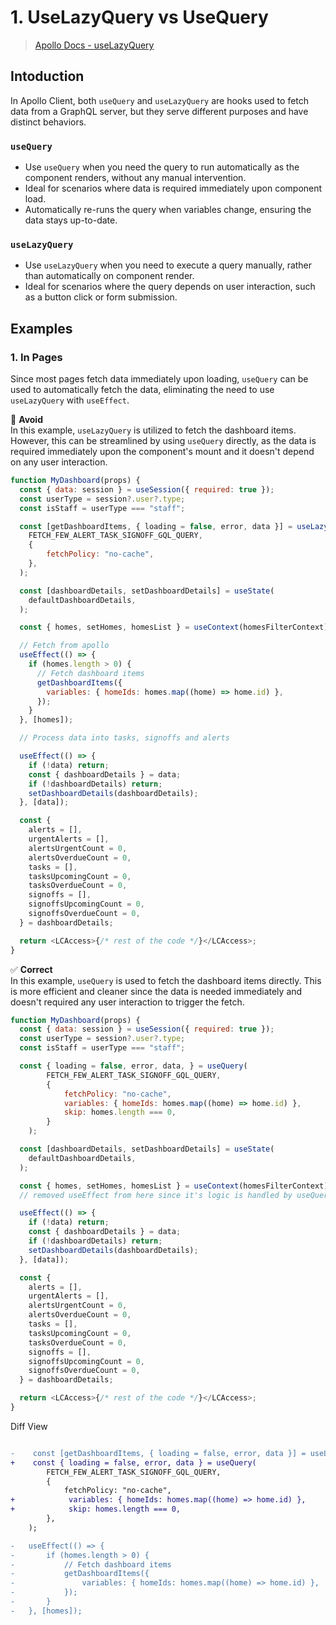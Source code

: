 # 1. UseLazyQuery vs UseQuery

> [Apollo Docs - useLazyQuery](https://www.apollographql.com/docs/react/data/queries#manual-execution-with-uselazyquery)

## Intoduction

In Apollo Client, both `useQuery` and `useLazyQuery` are hooks used to fetch data from a GraphQL server, but they serve different purposes and have distinct behaviors.

### `useQuery`

- Use `useQuery` when you need the query to run automatically as the component renders, without any manual intervention.
- Ideal for scenarios where data is required immediately upon component load.
- Automatically re-runs the query when variables change, ensuring the data stays up-to-date.

### `useLazyQuery`

- Use `useLazyQuery` when you need to execute a query manually, rather than automatically on component render.
- Ideal for scenarios where the query depends on user interaction, such as a button click or form submission.

## Examples

### 1. In Pages

Since most pages fetch data immediately upon loading, `useQuery` can be used to automatically fetch the data, eliminating the need to use `useLazyQuery` with `useEffect`.

🛑 **Avoid**\
In this example, `useLazyQuery` is utilized to fetch the dashboard items. However, this can be streamlined by using `useQuery` directly, as the data is required immediately upon the component's mount and it doesn't depend on any user interaction.

```js filename="page/dashboard/index.js" showLineNumbers {6-11}{20-29}
function MyDashboard(props) {
  const { data: session } = useSession({ required: true });
  const userType = session?.user?.type;
  const isStaff = userType === "staff";

  const [getDashboardItems, { loading = false, error, data }] = useLazyQuery(
    FETCH_FEW_ALERT_TASK_SIGNOFF_GQL_QUERY,
    {
        fetchPolicy: "no-cache",
    },
  );

  const [dashboardDetails, setDashboardDetails] = useState(
    defaultDashboardDetails,
  );

  const { homes, setHomes, homesList } = useContext(homesFilterContext);

  // Fetch from apollo
  useEffect(() => {
    if (homes.length > 0) {
      // Fetch dashboard items
      getDashboardItems({
        variables: { homeIds: homes.map((home) => home.id) },
      });
    }
  }, [homes]);

  // Process data into tasks, signoffs and alerts

  useEffect(() => {
    if (!data) return;
    const { dashboardDetails } = data;
    if (!dashboardDetails) return;
    setDashboardDetails(dashboardDetails);
  }, [data]);

  const {
    alerts = [],
    urgentAlerts = [],
    alertsUrgentCount = 0,
    alertsOverdueCount = 0,
    tasks = [],
    tasksUpcomingCount = 0,
    tasksOverdueCount = 0,
    signoffs = [],
    signoffsUpcomingCount = 0,
    signoffsOverdueCount = 0,
  } = dashboardDetails;

  return <LCAccess>{/* rest of the code */}</LCAccess>;
}
```

✅ **Correct**\
In this example, `useQuery` is used to fetch the dashboard items directly. This is more efficient and cleaner since the data is needed immediately and doesn't required any user interaction to trigger the fetch.

```js filename="page/dashboard/index.js" showLineNumbers {6,10,11, 20}
function MyDashboard(props) {
  const { data: session } = useSession({ required: true });
  const userType = session?.user?.type;
  const isStaff = userType === "staff";

  const { loading = false, error, data, } = useQuery(
        FETCH_FEW_ALERT_TASK_SIGNOFF_GQL_QUERY,
        {
            fetchPolicy: "no-cache",
            variables: { homeIds: homes.map((home) => home.id) },
            skip: homes.length === 0,
        }
    );

  const [dashboardDetails, setDashboardDetails] = useState(
    defaultDashboardDetails,
  );

  const { homes, setHomes, homesList } = useContext(homesFilterContext);
  // removed useEffect from here since it's logic is handled by useQuery

  useEffect(() => {
    if (!data) return;
    const { dashboardDetails } = data;
    if (!dashboardDetails) return;
    setDashboardDetails(dashboardDetails);
  }, [data]);

  const {
    alerts = [],
    urgentAlerts = [],
    alertsUrgentCount = 0,
    alertsOverdueCount = 0,
    tasks = [],
    tasksUpcomingCount = 0,
    tasksOverdueCount = 0,
    signoffs = [],
    signoffsUpcomingCount = 0,
    signoffsOverdueCount = 0,
  } = dashboardDetails;

  return <LCAccess>{/* rest of the code */}</LCAccess>;
}
```

Diff View

```diff

-    const [getDashboardItems, { loading = false, error, data }] = useLazyQuery(
+    const { loading = false, error, data } = useQuery(
        FETCH_FEW_ALERT_TASK_SIGNOFF_GQL_QUERY,
        {
            fetchPolicy: "no-cache",
+            variables: { homeIds: homes.map((home) => home.id) },
+            skip: homes.length === 0,
        },
    );

-   useEffect(() => {
-       if (homes.length > 0) {
-           // Fetch dashboard items
-           getDashboardItems({
-               variables: { homeIds: homes.map((home) => home.id) },
-           });
-       }
-   }, [homes]);
```

